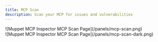 ```yaml
---
title: MCP Scan
description: Scan your MCP for issues and vulnerabilities
---
```


<div className="dark:hidden">
![Muppet MCP Inspector MCP Scan Page](/panels/mcp-scan.png)
</div>
<div className="dark:block hidden">
![Muppet MCP Inspector MCP Scan Page](/panels/mcp-scan-dark.png)
</div>